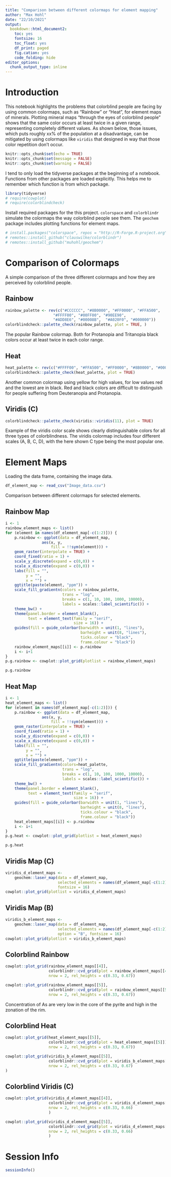 ```yaml
---
title: "Comparison between different colormaps for element mapping"
author: "Max Hohl"
date: "22/10/2021"
output:
  bookdown::html_document2:
    toc: yes
    fontsize: 16
    toc_float: yes
    df_print: paged
    fig.cation: yes
    code_folding: hide
editor_options: 
  chunk_output_type: inline
---
```


# Introduction

This notebook highlights the problems that colorblind people are facing by using common colormaps, such as "Rainbow" or "Heat", for element maps of minerals. Plotting mineral maps "through the eyes of colorblind people" shows that the same color occurs at least twice in a given range, representing completely different values. As shown below, those issues, which puts roughly xx% of the population at a disadvantage, can be mitigated by using colormaps like `viridis` that designed in way that those color repetition don't occur. 

```r
knitr::opts_chunk$set(echo = TRUE)
knitr::opts_chunk$set(message = FALSE)
knitr::opts_chunk$set(warning = FALSE)
```

I tend to only load the tidyverse packages at the beginning of a notebook.
Functions from other packages are loaded explicitly. This helps me to remember
which function is from which package.

```r
library(tidyverse)
# require(cowplot)
# require(colorblindcheck)
```

Install required packages for the this project. `colorspace` and `colorblindr`
simulate the colormaps the way colorblind people see them. The `geochem` package
includes plotting functions for element maps.

```r
# install.packages("colorspace", repos = "http://R-Forge.R-project.org")
# remotes::install_github("clauswilke/colorblindr")
# remotes::install_github("muhohl/geochem")
```

# Comparison of Colormaps

A simple comparison of the three different colormaps and how they are perceived
by colorblind people.

## Rainbow 

```r
rainbow_palette <- rev(c("#CCCCCC", "#8B0000", "#FF0000", "#FFA500",
                     "#FFFF00", "#00FF00", "#90EE90",
                     "#ADD8E6", "#00008B",  "#A020F0", "#000000"))
colorblindcheck::palette_check(rainbow_palette, plot = TRUE, )
```

The popular Rainbow colormap. Both for Protanopia and Tritanopia black colors
occur at least twice in each color range.

## Heat

```r
heat_palette <- rev(c("#FFFF00", "#FFA500", "#FF0000", "#8B0000", "#000000"))
colorblindcheck::palette_check(heat_palette, plot = TRUE)
```

Another common colormap using yellow for high values, for low values red and
the lowest are in black. Red and black colors are difficult to distinguish for
people suffering from Deuteranopia and Protanopia.


## Viridis (C)

```r
colorblindcheck::palette_check(viridis::viridis(11), plot = TRUE)
```

Example of the viridis color scale shows clearly distinguishable colors for all
three types of colorblindness. The viridis colormap includes four different
scales (A, B, C, D), with the here shown C type being the most popular one.

# Element Maps

Loading the data frame, containing the image data.

```r
df_element_map <- read_csv("Image_data.csv")
```

Comparison between different colormaps for selected elements. 

## Rainbow Map

```r
i <- 1
rainbow_element_maps <- list()
for (element in names(df_element_map[-c(1:2)])) {
    p.rainbow <- ggplot(data = df_element_map,
                aes(x, y,
                    fill = !!sym(element))) +
    geom_raster(interpolate = TRUE) +
    coord_fixed(ratio = 1) +
    scale_y_discrete(expand = c(0,0)) +
    scale_x_discrete(expand = c(0,0)) +
    labs(fill = "",
         y = "",
         x = "") +
    ggtitle(paste(element, "ppm")) +
    scale_fill_gradientn(colors = rainbow_palette,
                         trans = "log",
                         breaks = c(1, 10, 100, 1000, 10000),
                         labels = scales::label_scientific()) +
    theme_bw() +
    theme(panel.border = element_blank(),
          text = element_text(family = "serif",
                              size = 16)) +
    guides(fill = guide_colorbar(barwidth = unit(1, "lines"),
                                 barheight = unit(8, "lines"),
                                 ticks.colour = "black", 
                                 frame.colour = "black"))
    rainbow_element_maps[[i]] <- p.rainbow
    i <- i+1
}
p.g.rainbow <- cowplot::plot_grid(plotlist = rainbow_element_maps)

```

```r
p.g.rainbow
```

## Heat Map

```r
i <- 1
heat_element_maps <- list()
for (element in names(df_element_map[-c(1:2)])) {
    p.rainbow <- ggplot(data = df_element_map,
                aes(x, y,
                    fill = !!sym(element))) +
    geom_raster(interpolate = TRUE) +
    coord_fixed(ratio = 1) +
    scale_y_discrete(expand = c(0,0)) +
    scale_x_discrete(expand = c(0,0)) +
    labs(fill = "",
         y = "",
         x = "") +
    ggtitle(paste(element, "ppm")) +
    scale_fill_gradientn(colors=heat_palette,
                         trans = "log",
                         breaks = c(1, 10, 100, 1000, 10000),
                         labels = scales::label_scientific()) +
    theme_bw() +
    theme(panel.border = element_blank(),
          text = element_text(family = "serif",
                              size = 16)) +
    guides(fill = guide_colorbar(barwidth = unit(1, "lines"),
                                 barheight = unit(8, "lines"),
                                 ticks.colour = "black", 
                                 frame.colour = "black"))
    heat_element_maps[[i]] <- p.rainbow
    i <- i+1
}
p.g.heat <- cowplot::plot_grid(plotlist = heat_element_maps)
```

```r
p.g.heat
```

## Viridis Map (C)

```r
viridis_d_element_maps <- 
    geochem::laser_map(data = df_element_map, 
                       selected_elements = names(df_element_map[-c(1:2)]),
                       fontsize = 16)
cowplot::plot_grid(plotlist = viridis_d_element_maps)
```

## Viridis Map (B)

```r
viridis_b_element_maps <- 
    geochem::laser_map(data = df_element_map, 
                       selected_elements = names(df_element_map[-c(1:2)]),
                       option = "B", fontsize = 16)
cowplot::plot_grid(plotlist = viridis_b_element_maps)
```

## Colorblind Rainbow 

```r
cowplot::plot_grid(rainbow_element_maps[[4]],
                   colorblindr::cvd_grid(plot = rainbow_element_maps[[4]]),
                   nrow = 2, rel_heights = c(0.33, 0.67))
```



```r
cowplot::plot_grid(rainbow_element_maps[[5]],
                   colorblindr::cvd_grid(plot = rainbow_element_maps[[5]]),
                   nrow = 2, rel_heights = c(0.33, 0.67))
```

Concentration of As are very low in the core of the pyrite and high in the
zonation of the rim.

## Colorblind Heat

```r
cowplot::plot_grid(heat_element_maps[[5]],
                   colorblindr::cvd_grid(plot = heat_element_maps[[5]]),
                   nrow = 2, rel_heights = c(0.33, 0.67))

```

```r
cowplot::plot_grid(viridis_b_element_maps[[5]],
                   colorblindr::cvd_grid(plot = viridis_b_element_maps[[5]]),
                   nrow = 2, rel_heights = c(0.33, 0.67)
)
```

## Colorblind Viridis (C)
```r
cowplot::plot_grid(viridis_d_element_maps[[4]],
                   colorblindr::cvd_grid(plot = viridis_d_element_maps[[4]]),
                   nrow = 2, rel_heights = c(0.33, 0.66)
                   )
```




```r
cowplot::plot_grid(viridis_d_element_maps[[5]],
                   colorblindr::cvd_grid(plot = viridis_d_element_maps[[5]]),
                   nrow = 2, rel_heights = c(0.33, 0.66)
                   )
```

# Session Info

```r
sessionInfo()
```

